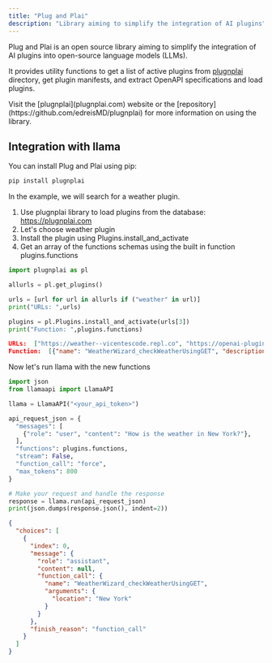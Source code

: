 ```yaml
---
title: "Plug and Plai"
description: "Library aiming to simplify the integration of AI plugins"
---
```


Plug and Plai is an open source library aiming to simplify the integration of AI plugins into open-source language models (LLMs).

It provides utility functions to get a list of active plugins from [plugnplai](plugnplai.com) directory, get plugin manifests, and extract OpenAPI specifications and load plugins.

<Tip>
  Visit the [plugnplai](plugnplai.com) website or the
  [repository](https://github.com/edreisMD/plugnplai) for more information on
  using the library.
</Tip>

## Integration with llama

You can install Plug and Plai using pip:

```bash
pip install plugnplai
```

In the example, we will search for a weather plugin.

1. Use plugnplai library to load plugins from the database: https://plugnplai.com
2. Let's choose weather plugin
3. Install the plugin using Plugins.install_and_activate
4. Get an array of the functions schemas using the built in function plugins.functions

```python plugnplai
import plugnplai as pl

allurls = pl.get_plugins()

urls = [url for url in allurls if ("weather" in url)]
print("URLs: ",urls)

plugins = pl.Plugins.install_and_activate(urls[3])
print("Function: ",plugins.functions)
```

```json Response
URLs:  ["https://weather--vicentescode.repl.co", "https://openai-plugin.xweather.com", "https://weather.mixerbox.com", "https://weathergpt-bay-six.vercel.app"]
Function:  [{"name": "WeatherWizard_checkWeatherUsingGET", "description": "Use the WeatherWizard plugin to automatically fetch current weather information for a specific location when it"s being generated. The plugin will return weather data, including temperature, wind speed, humidity, and other relevant information, as well as a link to a page that has all the information. Links will always be returned and should be shown to the user. The weather data can be used to provide users with up-to-date and accurate weather information for their desired location.", "parameters": {"type": "object", "properties": {"location": {"type": "string", "description": "Location for which to retrieve weather information."}}, "required": ["location"]}}]
```

Now let's run llama with the new functions

```python Llama API
import json
from llamaapi import LlamaAPI

llama = LlamaAPI("<your_api_token>")

api_request_json = {
  "messages": [
    {"role": "user", "content": "How is the weather in New York?"},
  ],
  "functions": plugins.functions,
  "stream": False,
  "function_call": "force",
  "max_tokens": 800
}

# Make your request and handle the response
response = llama.run(api_request_json)
print(json.dumps(response.json(), indent=2))
```

```json Response
{
  "choices": [
    {
      "index": 0,
      "message": {
        "role": "assistant",
        "content": null,
        "function_call": {
          "name": "WeatherWizard_checkWeatherUsingGET",
          "arguments": {
            "location": "New York"
          }
        }
      },
      "finish_reason": "function_call"
    }
  ]
}
```
